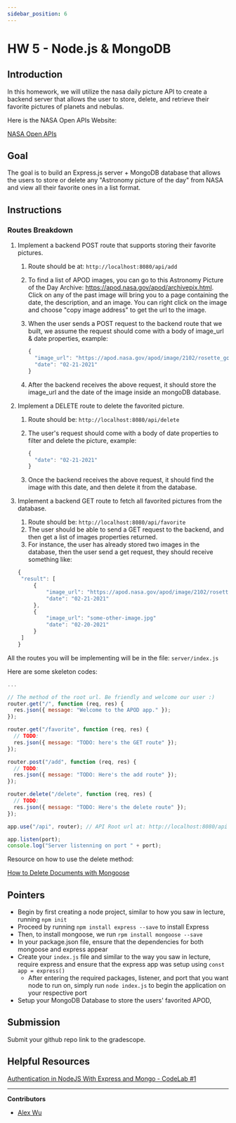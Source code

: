 ```yaml
---
sidebar_position: 6
---
```


# HW 5 - Node.js & MongoDB

## Introduction

In this homework, we will utilize the nasa daily picture API to create a backend
server that allows the user to store, delete, and retrieve their favorite
pictures of planets and nebulas.

Here is the NASA Open APIs Website:

[NASA Open APIs](https://api.nasa.gov/)

## Goal

The goal is to build an Express.js server + MongoDB database that allows the
users to store or delete any "Astronomy picture of the day" from NASA and view
all their favorite ones in a list format.

## Instructions

### Routes Breakdown

1. Implement a backend POST route that supports storing their favorite pictures.

   1. Route should be at: `http://localhost:8080/api/add`
   2. To find a list of APOD images, you can go to this Astronomy Picture of the
      Day Archive: https://apod.nasa.gov/apod/archivepix.html. Click on any of
      the past image will bring you to a page containing the date, the
      description, and an image. You can right click on the image and choose
      "copy image address" to get the url to the image.
   3. When the user sends a POST request to the backend route that we built, we
      assume the request should come with a body of image_url & date properties,
      example:

      ```jsx
      {
        "image_url": "https://apod.nasa.gov/apod/image/2102/rosette_goldman_960.jpg"
        "date": "02-21-2021"
      }
      ```

   4. After the backend receives the above request, it should store the
      image_url and the date of the image inside an mongoDB database.

2. Implement a DELETE route to delete the favorited picture.

   1. Route should be: `http://localhost:8080/api/delete`
   2. The user's request should come with a body of date properties to filter
      and delete the picture, example:

      ```jsx
      {
        "date": "02-21-2021"
      }
      ```

   3. Once the backend receives the above request, it should find the image with
      this date, and then delete it from the database.

3. Implement a backend GET route to fetch all favorited pictures from the
   database.

   1. Route should be: `http://localhost:8080/api/favorite`
   2. The user should be able to send a GET request to the backend, and then get
      a list of images properties returned.
   3. For instance, the user has already stored two images in the database, then
      the user send a get request, they should receive something like:

   ```jsx
   {
    "result": [
   		{
   			"image_url": "https://apod.nasa.gov/apod/image/2102/rosette_goldman_960.jpg"
   			"date": "02-21-2021"
   		},
   		{
   			"image_url": "some-other-image.jpg"
   			"date": "02-20-2021"
   		}
   	]
   }
   ```

All the routes you will be implementing will be in the file: `server/index.js`

Here are some skeleton codes:

```jsx
...

// The method of the root url. Be friendly and welcome our user :)
router.get("/", function (req, res) {
  res.json({ message: "Welcome to the APOD app." });
});

router.get("/favorite", function (req, res) {
  // TODO:
  res.json({ message: "TODO: here's the GET route" });
});

router.post("/add", function (req, res) {
  // TODO:
  res.json({ message: "TODO: Here's the add route" });
});

router.delete("/delete", function (req, res) {
  // TODO:
  res.json({ message: "TODO: Here's the delete route" });
});

app.use("/api", router); // API Root url at: http://localhost:8080/api

app.listen(port);
console.log("Server listenning on port " + port);
```

Resource on how to use the delete method:

[How to Delete Documents with Mongoose](https://kb.objectrocket.com/mongo-db/how-to-delete-documents-with-mongoose-235)

## Pointers

- Begin by first creating a node project, similar to how you saw in lecture,
  running `npm init`
- Proceed by running `npm install express --save` to install Express
- Then, to install mongoose, we run `rpm install mongoose --save`
- In your package.json file, ensure that the dependencies for both mongoose and
  express appear
- Create your `index.js` file and similar to the way you saw in lecture, require
  express and ensure that the express app was setup using
  `const app = express()`
  - After entering the required packages, listener, and port that you want node
    to run on, simply run `node index.js` to begin the application on your
    respective port
- Setup your MongoDB Database to store the users' favorited APOD,

## Submission

Submit your github repo link to the gradescope.

## Helpful Resources

[Authentication in NodeJS With Express and Mongo - CodeLab #1](https://dev.to/dipakkr/implementing-authentication-in-nodejs-with-express-and-jwt-codelab-1-j5i)

---

**Contributors**

- [Alex Wu](https://www.linkedin.com/in/jialin-wu-658929185/)
